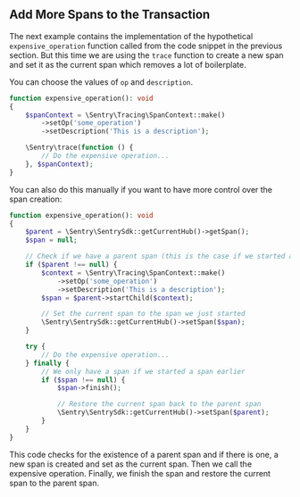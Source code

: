 ## Add More Spans to the Transaction

The next example contains the implementation of the hypothetical `expensive_operation` function called from the code snippet in the previous section. But this time we are using the `trace` function to create a new span and set it as the current span which removes a lot of boilerplate.

You can choose the values of `op` and `description`.

```php
function expensive_operation(): void
{
    $spanContext = \Sentry\Tracing\SpanContext::make()
        ->setOp('some_operation')
        ->setDescription('This is a description');

    \Sentry\trace(function () {
        // Do the expensive operation...
    }, $spanContext);
}
```

You can also do this manually if you want to have more control over the span creation:

```php
function expensive_operation(): void
{
    $parent = \Sentry\SentrySdk::getCurrentHub()->getSpan();
    $span = null;

    // Check if we have a parent span (this is the case if we started a transaction earlier)
    if ($parent !== null) {
        $context = \Sentry\Tracing\SpanContext::make()
            ->setOp('some_operation')
            ->setDescription('This is a description');
        $span = $parent->startChild($context);

        // Set the current span to the span we just started
        \Sentry\SentrySdk::getCurrentHub()->setSpan($span);
    }

    try {
        // Do the expensive operation...
    } finally {
        // We only have a span if we started a span earlier
        if ($span !== null) {
            $span->finish();

            // Restore the current span back to the parent span
            \Sentry\SentrySdk::getCurrentHub()->setSpan($parent);
        }
    }
}
```

This code checks for the existence of a parent span and if there is one, a new span is created and set as the current span. Then we call the expensive operation. Finally, we finish the span and restore the current span to the parent span.
